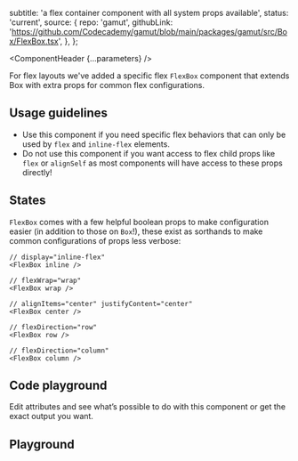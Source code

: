 


  subtitle: 'a flex container component with all system props available',
  status: 'current',
  source: {
    repo: 'gamut',
    githubLink:
      'https://github.com/Codecademy/gamut/blob/main/packages/gamut/src/Box/FlexBox.tsx',
  },
};

<Meta of={FlexBoxStories} />

<ComponentHeader {...parameters} />

For flex layouts we've added a specific flex <code>FlexBox</code> component that extends <LinkTo kind="Layouts/Boxes/Box">Box</LinkTo> with extra props for common flex configurations.

## Usage guidelines

- Use this component if you need specific flex behaviors that can only be used by `flex` and `inline-flex` elements.
- Do not use this component if you want access to flex child props like `flex` or `alignSelf` as most components will have access to these props directly!

## States

`FlexBox` comes with a few helpful boolean props to make configuration easier (in addition to those on `Box`!), these exist as sorthands to make common configurations of props less verbose:

```tsx
// display="inline-flex"
<FlexBox inline />

// flexWrap="wrap"
<FlexBox wrap />

// alignItems="center" justifyContent="center"
<FlexBox center />

// flexDirection="row"
<FlexBox row />

// flexDirection="column"
<FlexBox column />
```

## Code playground

Edit attributes and see what’s possible to do with this component or get the exact output you want.

## Playground

<Canvas sourceState="shown" />

<Controls />

